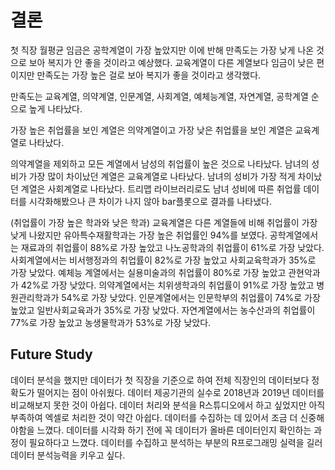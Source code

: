 # 결론

 첫 직장 월평균 임금은 공학계열이 가장 높았지만 이에 반해 만족도는 가장 낮게 나온 것으로 보아 복지가 안 좋을 것이라고 예상했다. 
교육계열이 다른 계열보다 임금이 낮은 편이지만 만족도는 가장 높은 걸로 보아 복지가 좋을 것이라고 생각했다. 

만족도는 교육계열, 의약계열, 인문계열, 사회계열, 예체능계열, 자연계열, 공학계열 순으로 높게 나타났다.

가장 높은 취업률을 보인 계열은 의약계열이고 가장 낮은 취업률을 보인 계열은 교육계열로 나타났다.

의약계열을 제외하고 모든 계열에서 남성의 취업률이 높은 것으로 나타났다. 
남녀의 성비가 가장 많이 차이났던 계열은 교육계열로 나타났다. 
남녀의 성비가 가장 적게 차이났던 계열은 사회계열로 나타났다. 
트리맵 라이브러리로도 남녀 성비에 따른 취업률 데이터를 시각화해봤으나 큰 차이가 나지 않아 bar플롯으로 결과를 나타냈다.

(취업률이 가장 높은 학과와 낮은 학과)
교육계열은 다른 계열들에 비해 취업률이 가장 낮게 나왔지만 유아특수재활학과는 가장 높은 취업률인 94%를 보였다.
공학계열에서는 재료과의 취업률이  88%로 가장 높았고 나노공학과의 취업률이 61%로 가장 낮았다. 
사회계열에서는 비서행정과의 취업률이 82%로 가장 높았고 사회교육학과가 35%로 가장 낮았다.
예체능 계열에서는 실용미술과의 취업률이 80%로 가장 높았고 관현악과가 42%로 가장 낮았다. 
의약계열에서는 치위생학과의 취업률이 91%로 가장 높았고 병원관리학과가 54%로 가장 낮았다.
인문계열에서는 인문학부의 취업률이 74%로 가장 높았고 일반사회교육과가 35%로 가장 낮았다. 
자연계열에서는 농수산과의 취업률이 77%로 가장 높았고 농생물학과가 53%로 가장 낮았다.

## Future Study

데이터 분석을 했지만 데이터가 첫 직장을 기준으로 하여 전체 직장인의 데이터보다 정확도가 떨어지는 점이 아쉬웠다.
데이터 제공기관의 실수로 2018년과 2019년 데이터를 비교해보지 못한 것이 아쉽다.
데이터 처리와 분석을 R스튜디오에서 하고 싶었지만 아직 부족하여 엑셀로 처리한 것이 약간 아쉽다.
데이터를 수집하는 데 있어서 조금 더 신중해야함을 느꼈다. 데이터를 시각화 하기 전에 꼭 데이터가 올바른 데이터인지
확인하는 과정이 필요하다고 느꼈다.
데이터를 수집하고 분석하는 부분의 R프로그래밍 실력을 길러 데이터 분석능력을 키우고 싶다.
